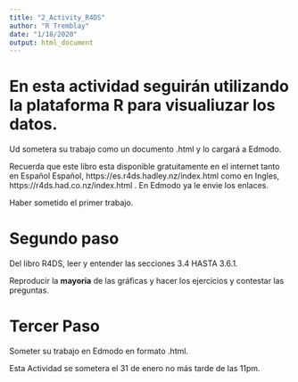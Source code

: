 ```yaml
---
title: "2_Activity_R4DS"
author: "R Tremblay"
date: "1/18/2020"
output: html_document
---
```


# En esta actividad seguirán utilizando la plataforma R para visualiuzar los datos.  
Ud sometera su trabajo como un documento .html y lo cargará a Edmodo.


Recuerda que este libro esta disponible gratuitamente en el internet tanto en Español Español, https://es.r4ds.hadley.nz/index.html como en Ingles, https://r4ds.had.co.nz/index.html . En Edmodo ya le envie los enlaces.


Haber sometido el primer trabajo.

# Segundo paso
Del libro R4DS, leer y entender las secciones 3.4 HASTA 3.6.1.

Reproducir la **mayoria** de las gráficas y hacer los ejercicios y contestar las preguntas.


# Tercer Paso

Someter su trabajo en Edmodo en formato .html.

Esta Actividad se sometera el 31 de enero no más tarde de las 11pm.  